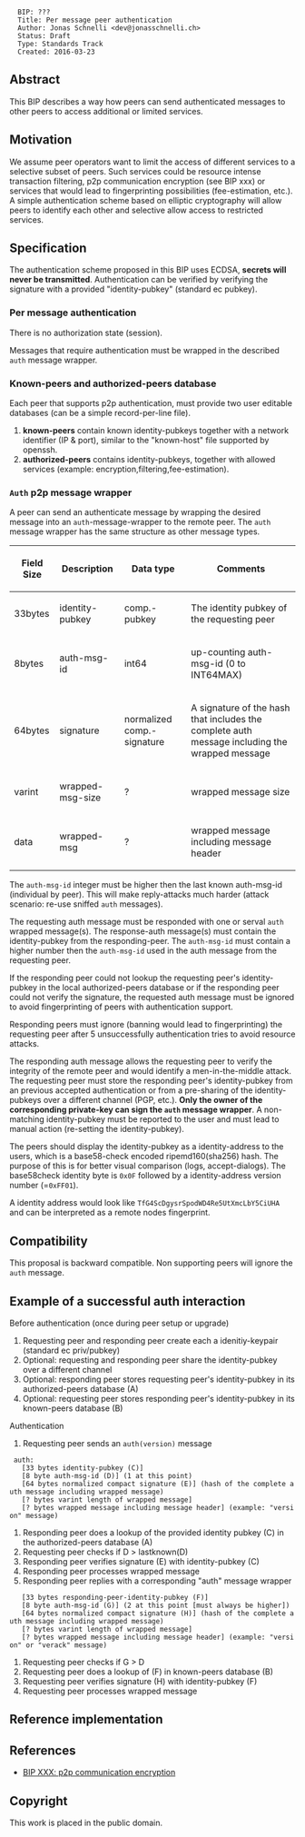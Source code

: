 <pre>
  BIP: ???
  Title: Per message peer authentication
  Author: Jonas Schnelli <dev@jonasschnelli.ch>
  Status: Draft
  Type: Standards Track
  Created: 2016-03-23
</pre>

== Abstract ==

This BIP describes a way how peers can send authenticated messages to other peers to access additional or limited services.

== Motivation ==

We assume peer operators want to limit the access of different services to a selective subset of peers. Such services could be resource intense transaction filtering, p2p communication encryption (see BIP xxx) or services that would lead to fingerprinting possibilities (fee-estimation, etc.). A simple authentication scheme based on elliptic cryptography will allow peers to identify each other and selective allow access to restricted services.

== Specification ==

The authentication scheme proposed in this BIP uses ECDSA, '''secrets will never be transmitted'''.
Authentication can be verified by verifying the signature with a provided "identity-pubkey" (standard ec pubkey).

=== Per message authentication ===
There is no authorization state (session).

Messages that require authentication must be wrapped in the described <code>auth</code> message wrapper.

=== Known-peers and authorized-peers database ===
Each peer that supports p2p authentication, must provide two user editable databases (can be a simple record-per-line file).
# '''known-peers''' contain known identity-pubkeys together with a network identifier (IP & port), similar to the "known-host" file supported by openssh.
# '''authorized-peers''' contains identity-pubkeys, together with allowed services (example: encryption,filtering,fee-estimation).

=== <code>Auth</code> p2p message wrapper ===
A peer can send an authenticate message by wrapping the desired message into an <code>auth</code>-message-wrapper to the remote peer.
The <code>auth</code> message wrapper has the same structure as other message types.

{|class="wikitable"
! Field Size !! Description !! Data type !! Comments
|-
| 33bytes || identity-pubkey || comp.-pubkey || The identity pubkey of the requesting peer
|-
| 8bytes || auth-msg-id || int64 || up-counting auth-msg-id (0 to INT64MAX)
|-
| 64bytes || signature || normalized comp.-signature || A signature of the hash that includes the complete auth message including the wrapped message
|-
| varint || wrapped-msg-size || ? || wrapped message size
|-
| data || wrapped-msg || ? || wrapped message including message header
|}

The <code>auth-msg-id</code> integer must be higher then the last known auth-msg-id (individual by peer). This will make reply-attacks much harder (attack scenario: re-use sniffed <code>auth</code> messages).

The requesting auth message must be responded with one or serval <code>auth</code> wrapped message(s). The response-auth message(s) must contain the identity-pubkey from the responding-peer. The <code>auth-msg-id</code> must contain a higher number then the <code>auth-msg-id</code> used in the auth message from the requesting peer.

If the responding peer could not lookup the requesting peer's identity-pubkey in the local authorized-peers database or if the responding peer could not verify the signature, the requested auth message must be ignored to avoid fingerprinting of peers with authentication support.

Responding peers must ignore (banning would lead to fingerprinting) the requesting peer after 5 unsuccessfully authentication tries to avoid resource attacks.

The responding auth message allows the requesting peer to verify the integrity of the remote peer and would identify a men-in-the-middle attack. The requesting peer must store the responding peer's identity-pubkey from an previous accepted authentication or from a pre-sharing of the identity-pubkeys over a different channel (PGP, etc.). '''Only the owner of the corresponding private-key can sign the <code>auth</code> message wrapper'''. A non-matching identity-pubkey must be reported to the user and must lead to manual action (re-setting the identity-pubkey).

The peers should display the identity-pubkey as a identity-address to the users, which is a base58-check encoded ripemd160(sha256) hash. The purpose of this is for better visual comparison (logs, accept-dialogs).
The base58check identity byte is <code>0x0F</code> followed by a identity-address version number (=<code>0xFF01</code>).

A identity address would look like <code>TfG4ScDgysrSpodWD4Re5UtXmcLbY5CiUHA</code> and can be interpreted as a remote nodes fingerprint.

== Compatibility ==

This proposal is backward compatible. Non supporting peers will ignore the <code>auth</code> message.

== Example of a successful auth interaction ==

Before authentication (once during peer setup or upgrade)
# Requesting peer and responding peer create each a idenitiy-keypair (standard ec priv/pubkey)
# Optional: requesting and responding peer share the identity-pubkey over a different channel
# Optional: responding peer stores requesting peer's identity-pubkey in its authorized-peers database (A)
# Optional: requesting peer stores responding peer's identity-pubkey in its known-peers database (B)

Authentication
# Requesting peer sends an <code>auth(version)</code> message
  auth:
    [33 bytes identity-pubkey (C)]
    [8 byte auth-msg-id (D)] (1 at this point)
    [64 bytes normalized compact signature (E)] (hash of the complete auth message including wrapped message)
    [? bytes varint length of wrapped message]
    [? bytes wrapped message including message header] (example: "version" message)

# Responding peer does a lookup of the provided identity pubkey (C) in the authorized-peers database (A)
# Requesting peer checks if D > lastknown(D)
# Responding peer verifies signature (E) with identity-pubkey (C)
# Responding peer processes wrapped message
# Responding peer replies with a corresponding "auth" message wrapper
    [33 bytes responding-peer-identity-pubkey (F)]
    [8 byte auth-msg-id (G)] (2 at this point [must always be higher])
    [64 bytes normalized compact signature (H)] (hash of the complete auth message including wrapped message)
    [? bytes varint length of wrapped message]
    [? bytes wrapped message including message header] (example: "version" or "verack" message)

# Requesting peer checks if G > D
# Requesting peer does a lookup of (F) in known-peers database (B)
# Requesting peer verifies signature (H) with identity-pubkey (F)
# Requesting peer processes wrapped message


== Reference implementation ==

== References ==

* [[bip-XXXX.mediawiki|BIP XXX: p2p communication encryption]]

== Copyright ==
This work is placed in the public domain.